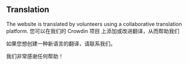 <script>
</script>

## <Languages size="18" class="mr-1 inline-block align-baseline" /> Translation

The website is translated by volunteers using a collaborative translation platform.
您可以在我们的 Crowdin 项目 上添加或改进翻译，从而帮助我们

如果您想创建一种新语言的翻译，请联系我们。

我们非常感谢任何帮助！
